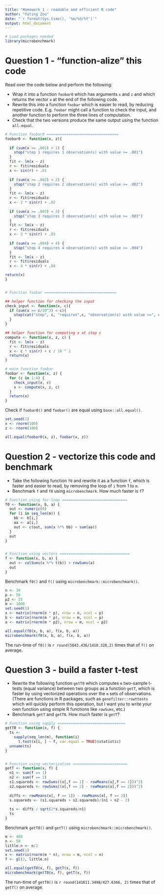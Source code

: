 ```yaml
---
title: "Homework 1 - readable and efficient R code"
author: "Yating Zou"
date: "`r format(Sys.time(), '%m/%d/%Y')`"
output: html_document
---
```


```r
# Load packages needed
library(microbenchmark)
```

# Question 1 - "function-alize" this code

Read over the code below and perform the following:

* Wrap it into a function `foobar0` which has arguments `x` and `z`
  and which returns the vector `x` at the end of the following code.
* Rewrite this into a function `foobar` which is easier to read, by
  reducing repetitive code. E.g. `foobar` might call a function to
  check the input, and another function to perform the three lines of
  computation. 
* Check that the two versions produce the same output using the
  function `all.equal`.

```r
# Function foobar0 =================================
foobar0 <- function(x, z){
  
  if (sum(x >= .001) < 1) {
    stop("step 1 requires 1 observation(s) with value >= .001")
  }
  fit <- lm(x ~ z)
  r <- fit$residuals
  x <- sin(r) + .01
  
  if (sum(x >= .002) < 2) {
    stop("step 2 requires 2 observation(s) with value >= .002")
  }
  fit <- lm(x ~ z)
  r <- fit$residuals
  x <- 2 * sin(r) + .02
  
  if (sum(x >= .003) < 3) {
    stop("step 3 requires 3 observation(s) with value >= .003")
  }
  fit <- lm(x ~ z)
  r <- fit$residuals
  x <- 3 * sin(r) + .03
  
  if (sum(x >= .004) < 4) {
    stop("step 4 requires 4 observation(s) with value >= .004")
  }
  fit <- lm(x ~ z)
  r <- fit$residuals
  x <- 4 * sin(r) + .04

return(x)
}


# Function foobar =================================

## helper function for checking the input
check_input <- function(x, c){
  if (sum(x >= c/10^3) < c){
    stop(cat("step", c, "requires",c, "observation(s) with value >=", c/10^3))
  }
}

## helper function for computing x at step c
compute <- function(x, z, c) {
  fit <- lm(x ~ z)
  r <- fit$residuals
  x <- c * sin(r) + c / 10 ^ 2
  return(x)
}

# main function foobar
foobar <- function(x, z) {
  for (c in 1:4) {
    check_input(x, c)
    x <- compute(x, z, c)
  }
  return(x)
}
```

Check if `foobar0()` and `foobar()` are equal using `base::all.equal()`.
```r
set.seed(1)
x <- rnorm(100)
z <- rnorm(100)

all.equal(foobar0(x, z), foobar(x, z))
```


# Question 2 - vectorize this code and benchmark

* Take the following function `f0` and rewrite it as a function `f`,
  which is faster and easier to read, by removing the loop of `i` from
  1 to `m`.
* Benchmark `f` and `f0` using `microbenchmark`. How much faster is `f`?

```r
# Function using for-loop ==============================
f0 <- function(x, b, a) {
  out <- numeric(0)
  for (i in seq_len(m)) {
    bb <- b[i,]
    aa <- a[i,]
    out <- c(out, sum(x %*% bb) + sum(aa))
  }
  out
}


# Function using vectors ================================
f <- function(x, b, a) {
  out <- colSums(x %*% t(b)) + rowSums(a)
  out
}
```

Benchmark `f0()` and `f()` using `microbenchmark::microbenchmark()`.

```r
n <- 30
p <- 50
p2 <- 25
m <- 1000
set.seed(1)
x <- matrix(rnorm(n * p), nrow = n, ncol = p)
b <- matrix(rnorm(m * p), nrow = m, ncol = p)
a <- matrix(rnorm(m * p2), nrow = m, ncol = p2)

all.equal(f0(x, b, a), f(x, b, a))
microbenchmark(f0(x, b, a), f(x, b, a))
```

The run-time of `f0()` is `r round(5843.436/1410.328,2)` times that of `f()` on average.


# Question 3 - build a faster t-test

* Rewrite the following function `getT0` which computes `m`
  two-sample t-tests (equal variance) between two groups as a function
  `getT`, which is faster by using vectorized operations over the `m`
  sets of observations. (There are functions in R packages, such as
  `genefilter::rowttests` which will quickly perform this operation,
  but I want you to write your own function using simple R functions
  like `rowSums`, etc.)
* Benchmark `getT` and `getT0`. How much faster is `getT`?

```r
# Function using sapply ===============================
getT0 <- function(x, f) {
  ts <-
    sapply(seq_len(m), function(i)
      t.test(x[i, ] ~ f, var.equal = TRUE)$statistic)
  unname(ts)
}


# Function using vectorization =========================
getT <- function(x, f) {
  n1 <- sum(f == 1)
  n2 <- sum(f == 2)
  s1.squareds <- rowSums((x[,f == 1] - rowMeans(x[,f == 1]))^2)
  s2.squareds <- rowSums((x[,f == 2] - rowMeans(x[,f == 2]))^2)
  
  diffs <- rowMeans(x[, f == 1]) - rowMeans(x[, f == 2])
  s.squareds <- (s1.squareds + s2.squareds)/(n1 + n2 - 2)
  
  ts <- diffs / sqrt(2*s.squareds/n1)
  ts
}
```

Benchmark `getT0()` and `getT()` using `microbenchmark::microbenchmark()`.
```r
m <- 400
n <- 50
little.n <- n/2
set.seed(1)
x <- matrix(rnorm(m * n), nrow = m, ncol = n)
f <- gl(2, little.n)

all.equal(getT0(x, f), getT(x, f))
microbenchmark(getT0(x, f), getT(x, f))
```

The run-time of `getT0()` is `r round(141611.3498/427.6366, 2)` times that of `getT()` on average.


